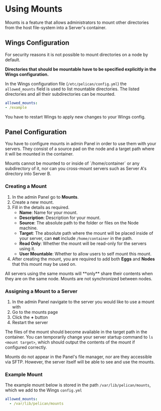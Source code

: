 
# Using Mounts

Mounts is a feature that allows administrators to mount other directories from the host file-system into a Server's container.

## Wings Configuration

For security reasons it is not possible to mount directories on a node by default.  

**Directories that should be mountable have to be specified explicitly in the Wings configuration.**

In the Wings configuration file (`/etc/pelican/config.yml`) the `allowed_mounts` field is used to list mountable directories. The listed directories and all their subdirectories can be mounted.

```yml copy /example/ title="/etc/pelican/config.yml"
allowed_mounts:
- /example
```

You have to restart Wings to apply new changes to your Wings config.

## Panel Configuration

You have to configure mounts in admin Panel in order to use them with your servers. They consist of a source pad on the node and a target path where it will be mounted in the container.

<Admonition type="warning">
    Mounts cannot be mounted to or inside of `/home/container` or any subdirectory of it, nor can you cross-mount servers such as Server A's directory into Server B.
</Admonition>

### Creating a Mount

1. In the admin Panel go to **Mounts**.
2. Create a new mount.
3. Fill in the details as required.
   - **Name**: Name for your mount.
   - **Description**: Description for your mount.
   - **Source**: The absolute path to the folder or files on the Node machine.
   - **Target**: The absolute path where the mount will be placed inside of your server, can **not** include `/home/container` in the path.
   - **Read Only**: Whether the mount will be read-only for the servers using it.
   - **User Mountable**: Whether to allow users to self mount this mount.
4. After creating the mount, you are required to add both **Eggs** and **Nodes** that this mount may be used on.

<Admonition type="warning">
All servers using the same mounts will **only** share their contents when they are on the same node. Mounts are not synchronized between nodes.
</Admonition>

### Assigning a Mount to a Server

1. In the admin Panel navigate to the server you would like to use a mount with
2. Go to the mounts page
3. Click the **+** button
4. Restart the server

The files of the mount should become available in the target path in the container. You can temporarily change your server startup command to `ls <mount target>`, which should output the contents of the mount if configured correctly.

<Admonition type="tip">
    Mounts do not appear in the Panel's file manager, nor are they accessible via SFTP. However, the server itself will be able to see and use the mounts.
</Admonition>

### Example Mount

The example mount below is stored in the path `/var/lib/pelican/mounts`, which we add to the Wings `config.yml`

```yml title="/etc/pelican/config.yml"
allowed_mounts:
  - /var/lib/pelican/mounts
```